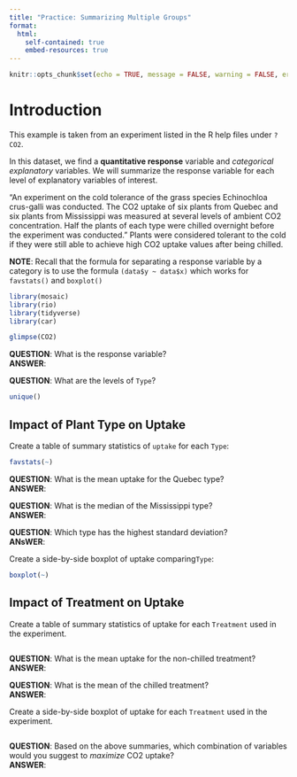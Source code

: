 ```yaml
---
title: "Practice: Summarizing Multiple Groups"
format:
  html:
    self-contained: true
    embed-resources: true
---
```

```r
knitr::opts_chunk$set(echo = TRUE, message = FALSE, warning = FALSE, error = TRUE)
```



# Introduction

This example is taken from an experiment listed in the R help files under `?CO2`.

In this dataset, we find a **quantitative response** variable and *categorical explanatory* variables.  We will summarize the response variable for each level of explanatory variables of interest.  

"An experiment on the cold tolerance of the grass species Echinochloa crus-galli was conducted. The CO2 uptake of six plants from Quebec and six plants from Mississippi was measured at several levels of ambient CO2 concentration. Half the plants of each type were chilled overnight before the experiment was conducted." Plants were considered tolerant to the cold if they were still able to achieve high CO2 uptake values after being chilled.

__NOTE__:  Recall that the formula for separating a response variable by a category is to use the formula `(data$y ~ data$x)` which works for `favstats()` and `boxplot()`

```r

library(mosaic)
library(rio)
library(tidyverse)
library(car)

glimpse(CO2)

```

__QUESTION__:  What is the response variable?  
__ANSWER__:  

__QUESTION__:  What are the levels of `Type`?

```r

unique()

```



## Impact of Plant Type on Uptake

Create a table of summary statistics of `uptake` for each `Type`:

```r

favstats(~)

```

__QUESTION__:  What is the mean uptake for the Quebec type?  
__ANSWER__:  

__QUESTION__:  What is the median of the Mississippi type?  
__ANSWER__:  

__QUESTION__:  Which type has the highest standard deviation?  
__ANsWER__:  

Create a side-by-side boxplot of uptake comparing`Type`:  

```r

boxplot(~)

```


## Impact of Treatment on Uptake

Create a table of summary statistics of uptake for each `Treatment` used in the experiment.

```r


```

__QUESTION__:  What is the mean uptake for the non-chilled treatment?  
__ANSWER__:  

__QUESTION__:  What is the mean of the chilled treatment?  
__ANSWER__:  



Create a side-by-side boxplot of uptake for each `Treatment` used in the experiment.

```r


```


__QUESTION__:  Based on the above summaries, which combination of variables would you suggest to *maximize* CO2 uptake?  
__ANSWER__:  

